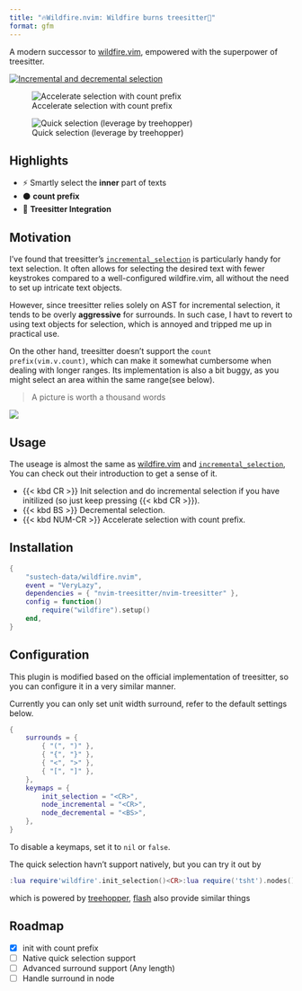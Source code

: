 ```yaml
---
title: "🔥Wildfire.nvim: Wildfire burns treesitter🌲"
format: gfm
---
```


A modern successor to [wildfire.vim](https://github.com/gcmt/wildfire.vim), empowered with the superpower of
treesitter. 

::: {layout="[[1],[1,1]]"}

[![Incremental and decremental selection](https://asciinema.org/a/TKD1XZ85IAtN0m5JwlvinRIZP.svg)](https://asciinema.org/a/TKD1XZ85IAtN0m5JwlvinRIZP)

![Accelerate selection with count prefix](assets/count.gif)

![Quick selection (leverage by treehopper)](assets/quick.gif)

:::

## Highlights
 
- ⚡ Smartly select the **inner** part of texts
- ⚫ **count prefix**
- 🌳 **Treesitter Integration**

## Motivation

I've found that treesitter's [`incremental_selection`](https://www.reddit.com/r/neovim/comments/r10llx/the_most_amazing_builtin_feature_nobody_ever/) is particularly handy for text selection. It often allows for selecting the desired text with fewer keystrokes compared to a well-configured wildfire.vim, all without the need to set up intricate text objects. 

However, since treesitter relies solely on AST for incremental selection, it tends to be overly **aggressive** for surrounds. In such case, I havt to revert to using text objects for selection, which is annoyed and tripped me up in practical use. 

On the other hand, treesitter doesn't support the `count prefix(vim.v.count)`, which can make it somewhat cumbersome when dealing with longer ranges. Its implementation is also a bit buggy, as you might select an area within the same range(see below).

> A picture is worth a thousand words 

![](assets/comp.gif)

## Usage

The useage is almost the same as [wildfire.vim](https://github.com/gcmt/wildfire.vim) and [`incremental_selection`](https://www.reddit.com/r/neovim/comments/r10llx/the_most_amazing_builtin_feature_nobody_ever/), You can check out their introduction to get a sense of it.

- {{< kbd CR >}} Init selection and do incremental selection if you have initilized (so just keep pressing {{< kbd CR >}}).
- {{< kbd BS >}} Decremental selection.
- {{< kbd NUM-CR >}} Accelerate selection with count prefix.


## Installation

```lua
{
    "sustech-data/wildfire.nvim",
    event = "VeryLazy",
    dependencies = { "nvim-treesitter/nvim-treesitter" },
    config = function()
        require("wildfire").setup()
    end,
}
```

## Configuration

This plugin is modified based on the official implementation of treesitter, so you can configure it in a very similar manner.

Currently you can only set unit width surround, refer to the default settings below.

```lua
{
    surrounds = {
        { "(", ")" },
        { "{", "}" },
        { "<", ">" },
        { "[", "]" },
    },
    keymaps = {
        init_selection = "<CR>",
        node_incremental = "<CR>",
        node_decremental = "<BS>",
    },
}
```
To disable a keymaps, set it to `nil` or `false`.

The quick selection havn't support natively, but you can try it out by
```lua
:lua require'wildfire'.init_selection()<CR>:lua require('tsht').nodes()<CR>
```

which is powered by [treehopper](https://github.com/mfussenegger/nvim-treehopper), [flash](https://github.com/folke/flash.nvim/tree/main) also provide similar things


## Roadmap

- [x] init with count prefix
- [ ] Native quick selection support
- [ ] Advanced surround support (Any length)
- [ ] Handle surround in node
